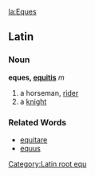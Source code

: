 [[la:Eques]]
[[Category:Latin root equ]]

==Latin==
===Noun===
'''eques, [[Wiktionary Appendix:Latin third declension|equitis]]''' ''m''

#a horseman, [[rider]]
#a [[knight]]
===Related Words===
*[[equitare]]
*[[equus]]